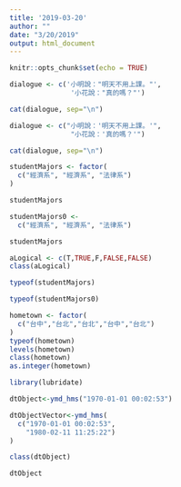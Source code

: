 ```yaml
---
title: '2019-03-20'
author: ""
date: "3/20/2019"
output: html_document
---
```


```r
knitr::opts_chunk$set(echo = TRUE)
```
```r
dialogue <- c('小明說："明天不用上課。"',
               '小花說："真的嗎？"')

cat(dialogue, sep="\n")
```

```r
dialogue <- c("小明說：'明天不用上課。'",
               "小花說：'真的嗎？'")

cat(dialogue, sep="\n")
```

```r
studentMajors <- factor(
  c("經濟系", "經濟系", "法律系")
)
```
```r
studentMajors
```
```r
studentMajors0 <- 
  c("經濟系", "經濟系", "法律系")

```

```r
studentMajors
```
```r
aLogical <- c(T,TRUE,F,FALSE,FALSE)
class(aLogical)
```
```r
typeof(studentMajors)
```

```r
typeof(studentMajors0)
```

```r
hometown <- factor(
  c("台中","台北","台北","台中","台北")
)
typeof(hometown)
levels(hometown)
class(hometown)
as.integer(hometown)
```
```r
library(lubridate)
```
```r
dtObject<-ymd_hms("1970-01-01 00:02:53") 
```
```r
dtObjectVector<-ymd_hms(
  c("1970-01-01 00:02:53",
    "1980-02-11 11:25:22")
)
```
```r
class(dtObject)
```

```r
dtObject
```

